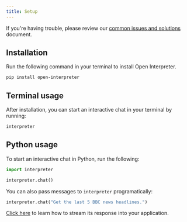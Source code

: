 ```yaml
---
title: Setup
---
```


<Info>If you're having trouble, please review our [common issues and solutions](https://github.com/KillianLucas/open-interpreter/issues/164) document.</Info>

## Installation

Run the following command in your terminal to install Open Interpreter.

```bash
pip install open-interpreter
```

## Terminal usage

After installation, you can start an interactive chat in your terminal by running:

```bash
interpreter
```

## Python usage

To start an interactive chat in Python, run the following:

```python
import interpreter

interpreter.chat()
```

You can also pass messages to `interpreter` programatically:

```python
interpreter.chat("Get the last 5 BBC news headlines.")
```

[Click here](/usage/python/streaming-response) to learn how to stream its response into your application.